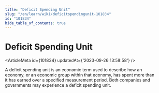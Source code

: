 ```yaml
---
title: "Deficit Spending Unit"
slug: "/en/learn/wiki/deficitspendingunit-101834"
id: "101834"
hide_table_of_contents: true
---
```



# Deficit Spending Unit

<ArticleMeta id={101834} updatedAt={'2023-09-26 13:58:58'} />
<div className='border-solid border-b border-t-0 my-4 border-[var(--ifm-color-gray-300)]' />

A deficit spending unit is an economic term used to describe how an economy, or an economic group within that economy, has spent more than it has earned over a specified measurement period. Both companies and governments may experience a deficit spending unit.
